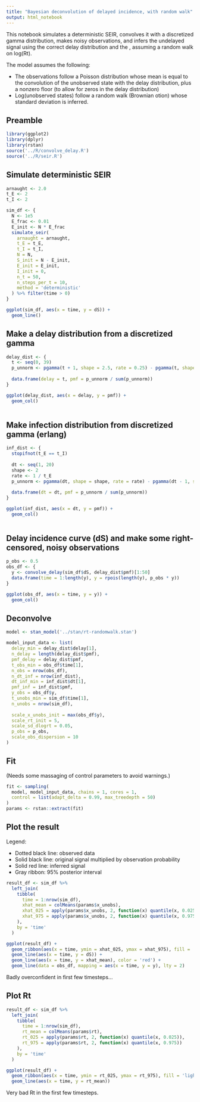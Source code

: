 ```yaml
---
title: "Bayesian deconvolution of delayed incidence, with random walk"
output: html_notebook
---
```


This notebook simulates a deterministic SEIR, convolves it with a discretized
gamma distribution, makes noisy observations, and infers the undelayed signal using the correct delay distribution and the , assuming a random walk on
log(Rt).

The model assumes the following:

* The observations follow a Poisson distribution whose mean is equal to the
  convolution of the unobserved state with the delay distribution, plus a
  nonzero floor (to allow for zeros in the delay distribution)
* Log(unobserved states) follow a random walk (Brownian otion) whose standard
  deviation is inferred.

## Preamble

```r
library(ggplot2)
library(dplyr)
library(rstan)
source('../R/convolve_delay.R')
source('../R/seir.R')
```


## Simulate deterministic SEIR

```r
arnaught <- 2.0
t_E <- 2
t_I <- 2

sim_df <- {
  N <- 1e5
  E_frac <- 0.01
  E_init <- N * E_frac
  simulate_seir(
    arnaught = arnaught,
    t_E = t_E,
    t_I = t_I,
    N = N,
    S_init = N - E_init,
    E_init = E_init,
    I_init = 0,
    n_t = 50,
    n_steps_per_t = 10,
    method = 'deterministic'
  ) %>% filter(time > 0)
}

ggplot(sim_df, aes(x = time, y = dS)) +
  geom_line()
```

## Make a delay distribution from a discretized gamma

```r
delay_dist <- {
  t <- seq(0, 39)
  p_unnorm <- pgamma(t + 1, shape = 2.5, rate = 0.25) - pgamma(t, shape = 2.5, rate = 0.25)
  
  data.frame(delay = t, pmf = p_unnorm / sum(p_unnorm))
}

ggplot(delay_dist, aes(x = delay, y = pmf)) +
  geom_col()
  
```

## Make infection distribution from discretized gamma (erlang)

```r
inf_dist <- {
  stopifnot(t_E == t_I)
  
  dt <- seq(1, 20)
  shape <- 2
  rate <- 1 / t_E
  p_unnorm <- pgamma(dt, shape = shape, rate = rate) - pgamma(dt - 1, shape = shape, rate = rate)
  
  data.frame(dt = dt, pmf = p_unnorm / sum(p_unnorm))
}

ggplot(inf_dist, aes(x = dt, y = pmf)) +
  geom_col()
  
```


## Delay incidence curve (dS) and make some right-censored, noisy observations

```r
p_obs <- 0.5
obs_df <- {
  y <- convolve_delay(sim_df$dS, delay_dist$pmf)[1:50]
  data.frame(time = 1:length(y), y = rpois(length(y), p_obs * y))
}

ggplot(obs_df, aes(x = time, y = y)) +
  geom_col()
```

## Deconvolve

```r
model <- stan_model('../stan/rt-randomwalk.stan')
```

```r
model_input_data <- list(
  delay_min = delay_dist$delay[1],
  n_delay = length(delay_dist$pmf),
  pmf_delay = delay_dist$pmf,
  t_obs_min = obs_df$time[1],
  n_obs = nrow(obs_df),
  n_dt_inf = nrow(inf_dist),
  dt_inf_min = inf_dist$dt[1],
  pmf_inf = inf_dist$pmf,
  y_obs = obs_df$y,
  t_unobs_min = sim_df$time[1],
  n_unobs = nrow(sim_df),
  
  scale_x_unobs_init = max(obs_df$y),
  scale_rt_init = 5,
  scale_sd_dlogrt = 0.05,
  p_obs = p_obs,
  scale_obs_dispersion = 10
)
```


## Fit

(Needs some massaging of control parameters to avoid warnings.)

```r
fit <- sampling(
  model, model_input_data, chains = 1, cores = 1,
  control = list(adapt_delta = 0.99, max_treedepth = 50)
)
params <- rstan::extract(fit)
```

## Plot the result

Legend:

* Dotted black line: observed data
* Solid black line: original signal multiplied by observation probability
* Solid red line: inferred signal
* Gray ribbon: 95% posterior interval

```r
result_df <- sim_df %>%
  left_join(
    tibble(
      time = 1:nrow(sim_df),
      xhat_mean = colMeans(params$x_unobs),
      xhat_025 = apply(params$x_unobs, 2, function(x) quantile(x, 0.025)),
      xhat_975 = apply(params$x_unobs, 2, function(x) quantile(x, 0.975))
    ),
    by = 'time'
  )

ggplot(result_df) +
  geom_ribbon(aes(x = time, ymin = xhat_025, ymax = xhat_975), fill = 'lightgray') +
  geom_line(aes(x = time, y = dS)) +
  geom_line(aes(x = time, y = xhat_mean), color = 'red') +
  geom_line(data = obs_df, mapping = aes(x = time, y = y), lty = 2)
```

Badly overconfident in first few timesteps...

## Plot Rt

```r
result_df <- sim_df %>%
  left_join(
    tibble(
      time = 1:nrow(sim_df),
      rt_mean = colMeans(params$rt),
      rt_025 = apply(params$rt, 2, function(x) quantile(x, 0.025)),
      rt_975 = apply(params$rt, 2, function(x) quantile(x, 0.975))
    ),
    by = 'time'
  )

ggplot(result_df) +
  geom_ribbon(aes(x = time, ymin = rt_025, ymax = rt_975), fill = 'lightgray') +
  geom_line(aes(x = time, y = rt_mean))
```

Very bad Rt in the first few timesteps.
